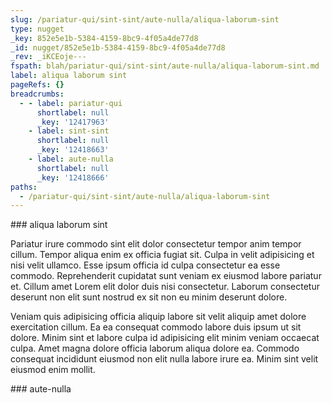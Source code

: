 ```yaml
---
slug: /pariatur-qui/sint-sint/aute-nulla/aliqua-laborum-sint
type: nugget
_key: 852e5e1b-5384-4159-8bc9-4f05a4de77d8
_id: nugget/852e5e1b-5384-4159-8bc9-4f05a4de77d8
_rev: _iKCEoje---
fspath: blah/pariatur-qui/sint-sint/aute-nulla/aliqua-laborum-sint.md
label: aliqua laborum sint
pageRefs: {}
breadcrumbs:
  - - label: pariatur-qui
      shortlabel: null
      _key: '12417963'
    - label: sint-sint
      shortlabel: null
      _key: '12418663'
    - label: aute-nulla
      shortlabel: null
      _key: '12418666'
paths:
  - /pariatur-qui/sint-sint/aute-nulla/aliqua-laborum-sint
---
```


<NuggetArea>
<Nugget slug="/pariatur-qui/sint-sint/aute-nulla/aliqua-laborum-sint" type="nugget" _key="852e5e1b-5384-4159-8bc9-4f05a4de77d8" _id="nugget/852e5e1b-5384-4159-8bc9-4f05a4de77d8" _rev="_iKCEoje---" fspath="blah/pariatur-qui/sint-sint/aute-nulla/aliqua-laborum-sint.md" label="aliqua laborum sint" paths="/pariatur-qui/sint-sint/aute-nulla/aliqua-laborum-sint">
<NuggetBody>
### aliqua laborum sint

Pariatur irure commodo sint elit dolor consectetur tempor anim tempor cillum. Tempor aliqua enim ex officia fugiat sit. Culpa in velit adipisicing et nisi velit ullamco. Esse ipsum officia id culpa consectetur ea esse commodo. Reprehenderit cupidatat sunt veniam ex eiusmod labore pariatur et. Cillum amet Lorem elit dolor duis nisi consectetur. Laborum consectetur deserunt non elit sunt nostrud ex sit non eu minim deserunt dolore.

Veniam quis adipisicing officia aliquip labore sit velit aliquip amet dolore exercitation cillum. Ea ea consequat commodo labore duis ipsum ut sit dolore. Minim sint et labore culpa id adipisicing elit minim veniam occaecat culpa. Amet magna dolore officia laborum aliqua dolore ea. Commodo consequat incididunt eiusmod non elit nulla labore irure ea. Minim sint velit eiusmod enim mollit.

</NuggetBody>
<Breadcrumbs>
<Crumbs>
<Crumb _key="12417963" label="pariatur-qui" /><Crumb _key="12418663" label="sint-sint" /><Crumb _key="12418666" label="aute-nulla" />
</Crumbs>
</Breadcrumbs>
</Nugget>

<NuggetsInbound>
</NuggetsInbound>
<NuggetsOutbound>
</NuggetsOutbound>
</NuggetArea>
<PassagesInbound>
<Passage direction="inbound" type="passage" _key="12418666" _id="passage/12418666" _rev="_iKCEoja--A" label="aute-nulla" passage="aute-nulla" fspath="blah/pariatur-qui/sint-sint/aute-nulla" paths="/pariatur-qui/sint-sint/aute-nulla" slug="/pariatur-qui/sint-sint/aute-nulla">
<NuggetBody>
### aute-nulla

</NuggetBody>
<Breadcrumbs>
<Crumbs>
<Crumb _key="12417963" label="pariatur-qui" /><Crumb _key="12418663" label="sint-sint" />
</Crumbs>
</Breadcrumbs>
</Passage>

</PassagesInbound>
<PassagesOutbound>
</PassagesOutbound>